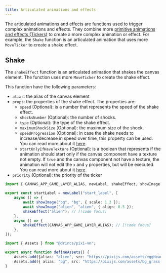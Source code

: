 ```yaml
---
title: Articulated animations and effects
---
```


The articulated animations and effects are functions used to trigger complex animations and effects. They combine more [primitive animations and effects (Tickers)](/start/canvas-tickers) to create a more complex animation or effect. For example, the `Shake` function is an articulated animation that uses more `MoveTicker` to create a shake effect.

## Shake

The `shakeEffect` function is an articulated animation that shakes the canvas element. The function uses more `MoveTicker` to create the shake effect.

This function have the following parameters:

- `alias`: the alias of the canvas element
- `props`: the properties of the shake effect. The properties are:
  - `speed` (Optional): is a number that represents the speed of the shake effect.
  - `shocksNumber` (Optional): the number of shocks.
  - `type` (Optional): the type of the shake effect.
  - `maximumShockSize` (Optional): the maximum size of the shock.
  - `speedProgression` (Optional): in case the shake needs to increase/decrease in speed over time, this property can be used. You can read more about it [here](/start/canvas-tickers#speed-progression-property).
  - `startOnlyIfHaveTexture` (Optional): is a boolean that represents if the animation should start only if the canvas component have a texture not empty. If `true` and the canvas component not have a texture, the animation will not edit the `x` and `y` properties, but will be executed. You can read more about it [here](/start/canvas-tickers#start-only-if-have-texture-property).
- `priority` (Optional): the priority of the ticker

```ts tab="labels/startLabel.ts"
import { CANVAS_APP_GAME_LAYER_ALIAS, newLabel, shakeEffect, showImage } from "@drincs/pixi-vn";

export const startLabel = newLabel("start_label", [
    async () => {
        await showImage("bg", "bg", { scale: 1.3 });
        await showImage("alien", "alien", { align: 0.5 });
        shakeEffect("alien"); // [!code focus]
    },
    async () => {
        shakeEffect(CANVAS_APP_GAME_LAYER_ALIAS); // [!code focus]
    },
]);
```

```ts tab="utils/defineAssets.ts"
import { Assets } from "@drincs/pixi-vn";

export async function defineAssets() {
    Assets.add({alias: "alien", src: "https://pixijs.com/assets/eggHead.png" });
    Assets.add({ alias: "bg", src: "https://pixijs.com/assets/bg_grass.jpg" });
}
```

<Sandbox
  template="q2nhhq"
  entry="/src/labels/startLabel.ts,/src/utils/assets-utility.ts"
/>
